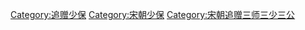 [[Category:追赠少保|Category:追赠少保]]
[[Category:宋朝少保|Category:宋朝少保]]
[[Category:宋朝追赠三师三少三公|Category:宋朝追赠三师三少三公]]